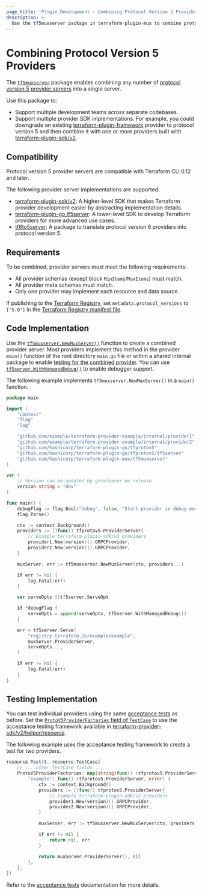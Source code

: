 ```yaml
---
page_title: 'Plugin Development - Combining Protocol Version 5 Providers'
description: >-
  Use the tf5muxserver package in terraform-plugin-mux to combine protocol version 5 providers.
---
```


# Combining Protocol Version 5 Providers

The [`tf5muxserver`](https://pkg.go.dev/github.com/hashicorp/terraform-plugin-mux/tf5muxserver) package enables combining any number of [protocol version 5 provider servers](/terraform/plugin/how-terraform-works#protocol-version-5) into a single server.

Use this package to:

* Support multiple development teams across separate codebases.
* Support multiple provider SDK implementations. For example, you could downgrade an existing [terraform-plugin-framework](/terraform/plugin/framework) provider to protocol version 5 and then combine it with one or more providers built with [terraform-plugin-sdk/v2](/terraform/plugin/sdkv2).

## Compatibility

Protocol version 5 provider servers are compatible with Terraform CLI 0.12 and later.

The following provider server implementations are supported:

* [terraform-plugin-sdk/v2](/terraform/plugin/sdkv2): A higher-level SDK that makes Terraform provider development easier by abstracting implementation details.
* [terraform-plugin-go tf5server](https://pkg.go.dev/github.com/hashicorp/terraform-plugin-go/tfprotov5/tf5server): A lower-level SDK to develop Terraform providers for more advanced use cases.
* [tf6to5server](/terraform/plugin/mux/translating-protocol-version-6-to-5): A package to translate protocol version 6 providers into protocol version 5.

## Requirements

To be combined, provider servers must meet the following requirements:

* All provider schemas  (except block `MinItems`/`MaxItems`) must match.
* All provider meta schemas must match.
* Only one provider may implement each resource and data source.

If publishing to the [Terraform Registry](/terraform/registry), set `metadata.protocol_versions` to `["5.0"]` in the [Terraform Registry manifest file](/terraform/registry/providers/publishing#terraform-registry-manifest-file).

## Code Implementation

Use the [`tf5muxserver.NewMuxServer()`](https://pkg.go.dev/github.com/hashicorp/terraform-plugin-mux/tf5muxserver#NewMuxServer) function to create a combined provider server. Most providers implement this method in the provider `main()` function of the root directory `main.go` file or within a shared internal package to enable [testing for the combined provider](#testing-implementation). You can use [`tf5server.WithManagedDebug()`](https://pkg.go.dev/github.com/hashicorp/terraform-plugin-go/tfprotov5/tf5server#WithManagedDebug) to enable debugger support.

The following example implements `tf5muxserver.NewMuxServer()` in a  `main()` function.

```go
package main

import (
	"context"
	"flag"
	"log"

	"github.com/example/terraform-provider-example/internal/provider1"
	"github.com/example/terraform-provider-example/internal/provider2"
	"github.com/hashicorp/terraform-plugin-go/tfprotov5"
	"github.com/hashicorp/terraform-plugin-go/tfprotov5/tf5server"
	"github.com/hashicorp/terraform-plugin-mux/tf5muxserver"
)

var (
	// Version can be updated by goreleaser on release
	version string = "dev"
)

func main() {
	debugFlag := flag.Bool("debug", false, "Start provider in debug mode.")
	flag.Parse()

	ctx := context.Background()
	providers := []func() tfprotov5.ProviderServer{
		// Example terraform-plugin-sdk/v2 providers
		provider1.New(version)().GRPCProvider,
		provider2.New(version)().GRPCProvider,
	}

	muxServer, err := tf5muxserver.NewMuxServer(ctx, providers...)

	if err != nil {
		log.Fatal(err)
	}

	var serveOpts []tf5server.ServeOpt

	if *debugFlag {
		serveOpts = append(serveOpts, tf5server.WithManagedDebug())
	}

	err = tf5server.Serve(
		"registry.terraform.io/example/example",
		muxServer.ProviderServer,
		serveOpts...,
	)

	if err != nil {
		log.Fatal(err)
	}
}
```

## Testing Implementation

You can test individual providers using the same [acceptance tests](/terraform/plugin/sdkv2/testing/acceptance-tests) as before. Set the [`ProtoV5ProviderFactories` field of `TestCase`](https://pkg.go.dev/github.com/hashicorp/terraform-plugin-sdk/v2/helper/resource#TestCase.ProtoV5ProviderFactories) to use the acceptance testing framework available in [terraform-provider-sdk/v2/helper/resource](https://pkg.go.dev/github.com/hashicorp/terraform-plugin-sdk/v2/helper/resource). 

The following example uses the acceptance testing framework to create a test for two providers.

```go
resource.Test(t, resource.TestCase{
	// ... other TestCase fields ...
	ProtoV5ProviderFactories: map[string]func() (tfprotov5.ProviderServer, error) {
		"example": func() (tfprotov5.ProviderServer, error) {
			ctx := context.Background()
			providers := []func() tfprotov5.ProviderServer{
				// Example terraform-plugin-sdk/v2 providers
				provider1.New(version)().GRPCProvider,
				provider2.New(version)().GRPCProvider,
			}

			muxServer, err := tf5muxserver.NewMuxServer(ctx, providers...)

			if err != nil {
				return nil, err
			}

			return muxServer.ProviderServer(), nil
		},
	},
})
```

Refer to the [acceptance tests](/terraform/plugin/sdkv2/testing/acceptance-tests) documentation for more details.
